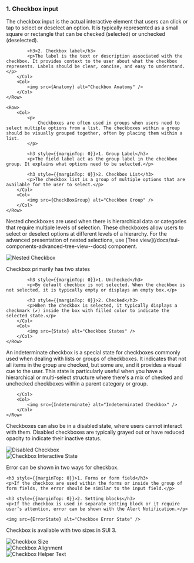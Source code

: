 

<Section title="Anatomy">
	<Row>
		<Col>
    		<h3 style={{marginTop: 0}}>1. Checkbox input</h3>
    		<p>The checkbox input is the actual interactive element that users can click or tap to select or deselect an option. It is typically represented as a small square or rectangle that can be checked (selected) or unchecked (deselected).</p>

    		<h3>2. Checkbox label</h3>
    		<p>The label is the text or description associated with the checkbox. It provides context to the user about what the checkbox represents. Labels should be clear, concise, and easy to understand.</p>
    	</Col>
    	<Col>
    		<img src={Anatomy} alt="Checkbox Anatomy" />
    	</Col>
    </Row>

</Section>

<Section title="Checkbox Group">

    <Row>
    	<Col>
    		<p>
    			Checkboxes are often used in groups when users need to select multiple options from a list. The checkboxes within a group should be visually grouped together, often by placing them within a list.
    		</p>

    		<h3 style={{marginTop: 0}}>1. Group Label</h3>
    		<p>The field label act as the group label in the checkbox group. It explains what options need to be selected.</p>

    		<h3 style={{marginTop: 0}}>2. Checkbox List</h3>
    		<p>The checkbox list is a group of multiple options that are available for the user to select.</p>
    	</Col>
    	<Col>
    		<img src={CheckBoxGroup} alt="Checkbox Group" />
    	</Col>
    </Row>

</Section>

<Section title="Nested checkbox">
	<Row>
		<Col>
			<p>
				Nested checkboxes are used when there is hierarchical data or categories
				that require multiple levels of selection. These checkboxes allow users
				to select or deselect options at different levels of a hierarchy. For
				the advanced presentation of nested selections, use [Tree
				view](/docs/sui-components-advanced-tree-view--docs) component.
			</p>
		</Col>
		<Col>
			<img src={NestedCheckbox} alt="Nested Checkbox" />
		</Col>
	</Row>
</Section>

<Section title="Checkbox state">
	<Row>
		<Col>
			<p>Checkbox primarily has two states</p>

    		<h3 style={{marginTop: 0}}>1. Unchecked</h3>
    		<p>By default checkbox is not selected. When the checkbox is not selected, it is typically empty or displays an empty box.</p>

    		<h3 style={{marginTop: 0}}>2. Checked</h3>
    		<p>When the checkbox is selected, it typically displays a checkmark (✔) inside the box with filled color to indicate the selected state.</p>
    	</Col>
    	<Col>
    		<img src={State} alt="Checkbox States" />
    	</Col>
    </Row>

</Section>

<Section title="Indeterminate Checkbox">
	<Row>
		<Col>
			<p>An indeterminate checkbox is a special state for checkboxes commonly used when dealing with lists or groups of checkboxes. It indicates that not all items in the group are checked, but some are, and it provides a visual cue to the user. This state is particularly useful when you have a hierarchical or multi-select structure where there's a mix of checked and unchecked checkboxes within a parent category or group.</p>

    	</Col>
    	<Col>
    		<img src={Indeterminate} alt="Indeterminated Checkbox" />
    	</Col>
    </Row>

</Section>

<Section title="Disabled checkbox">
	<Row>
		<Col>
			<p>
				Checkboxes can also be in a disabled state, where users cannot interact
				with them. Disabled checkboxes are typically grayed out or have reduced
				opacity to indicate their inactive status.
			</p>
		</Col>
		<Col>
			<img src={DisabledCheckbox} alt="Disabled Checkbox" />
		</Col>
	</Row>
</Section>

<Section title="Interactive State">
	<img src={InteractiveState} alt="Checkbox Interactive State" />
</Section>

<Section title="Error state">
	<p>Error can be shown in two ways for checkbox. </p>
	
	<h3 style={{marginTop: 0}}>1. Forms or form field</h3>
    <p>If the checkbox are used within the forms or inside the group of form fields, the error should be similar to the input field.</p>

    <h3 style={{marginTop: 0}}>2. Setting blocks</h3>
    <p>If the checkbox is used in separate setting block or it require user’s attention, error can be shown with the Alert Notification.</p>

    <img src={ErrorState} alt="Checkbox Error State" />

</Section>

<Section title="Size">
	<Row>
		<Col>
			<p>Checkbox is available with two sizes in SUI 3.</p>
		</Col>
		<Col>
			<img src={Size} alt="Checkbox Size" />
		</Col>
	</Row>
</Section>

<Section title="Checkbox Alignment">
	<img src={Alignment} alt="Checkbox Alignment" />
</Section>

<Section title="Helper Text">
	<img src={HelperText} alt="Checkbox Helper Text" />
</Section>
